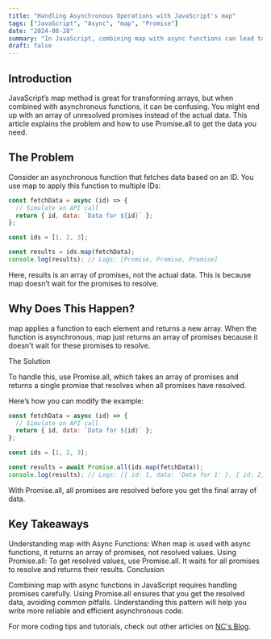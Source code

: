 ```yaml
---
title: "Handling Asynchronous Operations with JavaScript's map"
tags: ["JavaScript", "Async", "map", "Promise"]
date: "2024-08-28"
summary: "In JavaScript, combining map with async functions can lead to an array of unresolved promises. The key to resolving this is Promise.all, which handles multiple promises and returns their resolved values."
draft: false
---
```


## Introduction

JavaScript’s map method is great for transforming arrays, but when combined with asynchronous functions, it can be confusing. You might end up with an array of unresolved promises instead of the actual data. This article explains the problem and how to use Promise.all to get the data you need.

## The Problem

Consider an asynchronous function that fetches data based on an ID. You use map to apply this function to multiple IDs:

```javascript
const fetchData = async (id) => {
  // Simulate an API call
  return { id, data: `Data for ${id}` };
};

const ids = [1, 2, 3];

const results = ids.map(fetchData);
console.log(results); // Logs: [Promise, Promise, Promise]
```
Here, results is an array of promises, not the actual data. This is because map doesn’t wait for the promises to resolve.

## Why Does This Happen?

map applies a function to each element and returns a new array. When the function is asynchronous, map just returns an array of promises because it doesn't wait for these promises to resolve.

The Solution

To handle this, use Promise.all, which takes an array of promises and returns a single promise that resolves when all promises have resolved.

Here’s how you can modify the example:

```javascript
const fetchData = async (id) => {
  // Simulate an API call
  return { id, data: `Data for ${id}` };
};

const ids = [1, 2, 3];

const results = await Promise.all(ids.map(fetchData));
console.log(results); // Logs: [{ id: 1, data: 'Data for 1' }, { id: 2, data: 'Data for 2' }, { id: 3, data: 'Data for 3' }]
```
With Promise.all, all promises are resolved before you get the final array of data.

## Key Takeaways

Understanding map with Async Functions: When map is used with async functions, it returns an array of promises, not resolved values.
Using Promise.all: To get resolved values, use Promise.all. It waits for all promises to resolve and returns their results.
Conclusion

Combining map with async functions in JavaScript requires handling promises carefully. Using Promise.all ensures that you get the resolved data, avoiding common pitfalls. Understanding this pattern will help you write more reliable and efficient asynchronous code.

For more coding tips and tutorials, check out other articles on [NC's Blog](http://nc-andriansyah.me).